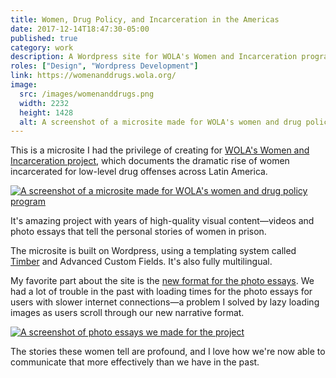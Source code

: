 ```yaml
---
title: Women, Drug Policy, and Incarceration in the Americas
date: 2017-12-14T18:47:30-05:00
published: true
category: work
description: A Wordpress site for WOLA's Women and Incarceration program
roles: ["Design", "Wordpress Development"]
link: https://womenanddrugs.wola.org/
image:
  src: /images/womenanddrugs.png
  width: 2232
  height: 1428
  alt: A screenshot of a microsite made for WOLA's women and drug policy program
---
```


This is a microsite I had the privilege of creating for [WOLA's Women and Incarceration project](https://womenanddrugs.wola.org/), which documents the dramatic rise of women incarcerated for low-level drug offenses across Latin America.

<a href="https://womenanddrugs.wola.org/">
  <Image
    src="/images/womenanddrugs-splash.png"
    width={2376}
    height={960}
    alt="A screenshot of a microsite made for WOLA's women and drug policy program"
  />
</a>

It's amazing project with years of high-quality visual content—videos and photo essays that tell the personal stories of women in prison.

The microsite is built on Wordpress, using a templating system called [Timber](https://wordpress.org/plugins/timber-library/) and Advanced Custom Fields. It's also fully multilingual.

My favorite part about the site is the [new format for the photo essays](https://womenanddrugs.wola.org/photo-essays-the-human-cost-of-drug-policies-in-the-americas/). We had a lot of trouble in the past with loading times for the photo essays for users with slower internet connections—a problem I solved by lazy loading images as users scroll through our new narrative format.

<a href="https://womenanddrugs.wola.org/photo-essays-the-human-cost-of-drug-policies-in-the-americas/">
  <Image
    src="/images/photo-essays.png"
    width={2092}
    height={1692}
    alt="A screenshot of photo essays we made for the project"
  />
</a>

The stories these women tell are profound, and I love how we're now able to communicate that more effectively than we have in the past.
